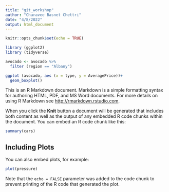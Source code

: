 ```yaml
---
title: "git_workshop"
author: "Charavee Basnet Chettri"
date: "4/8/2022"
output: html_document
---
```


```r
knitr::opts_chunk$set(echo = TRUE)
```

```r
library (ggplot2)
library (tidyverse)
```

```r
avocado <- avocado %>% 
  filter (region == "Albany") 

ggplot (avocado, aes (x = type, y = AveragePrice))+
  geom_boxplot()
```


This is an R Markdown document. Markdown is a simple formatting syntax for authoring HTML, PDF, and MS Word documents. For more details on using R Markdown see <http://rmarkdown.rstudio.com>.

When you click the **Knit** button a document will be generated that includes both content as well as the output of any embedded R code chunks within the document. You can embed an R code chunk like this:

```r
summary(cars)
```

## Including Plots

You can also embed plots, for example:

```r
plot(pressure)
```

Note that the `echo = FALSE` parameter was added to the code chunk to prevent printing of the R code that generated the plot.
